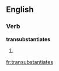 ==English==

===Verb===
'''transubstantiates'''

# {{third-person singular of|transubstantiate}}
{{count page|[[Wiktionary:Page count]]}}

[[fr:transubstantiates]]